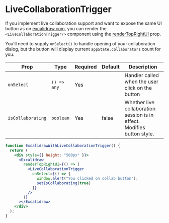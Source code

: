 # LiveCollaborationTrigger

If you implement live collaboration support and want to expose the same UI button as on [excalidraw.com](https://excalidraw.com), you can render the `<LiveCollaborationTrigger/>` component using the [renderTopRightUI](/docs/package/api/props#rendertoprightui) prop.

You'll need to supply `onSelect()` to handle opening of your collaboration dialog, but the button will display current `appState.collaborators` count for you.

| Prop | Type | Required | Default | Description |
| --- | --- | --- | --- | --- |
| `onSelect` | `() => any` | Yes |  | Handler called when the user click on the button |
| `isCollaborating` | `boolean` | Yes | false | Whether live collaboration session is in effect. Modifies button style. |

```jsx live
function ExcalidrawWithLiveCollaborationTrigger() {
  return (
    <div style={{ height: "500px" }}>
      <Excalidraw
        renderTopRightUI={() => (
          <LiveCollaborationTrigger
            onSelect={() => {
              window.alert("You clicked on collab button");
              setIsCollaborating(true)
            }}
          />
        )}
      ></Excalidraw>
    </div>
  );
}
```
